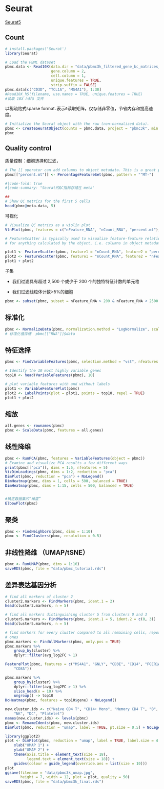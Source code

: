 # Seurat

[Seurat5](https://satijalab.org/seurat/)

## Count

```r
# install.packages('Seurat')
library(Seurat)
```

```r
# Load the PBMC dataset
pbmc.data <- Read10X(data.dir = "data/pbmc3k_filtered_gene_bc_matrices_hg19_Seurat",
                     gene.column = 2,
                     cell.column = 1,
                     unique.features = TRUE,
                     strip.suffix = FALSE)
pbmc.data[c("CD3D", "TCL1A", "MS4A1"), 1:30]
#Read10X_h5(filename, use.names = TRUE, unique.features = TRUE)
#读取 10X hdf5 文件
```

以稀疏格式sparse format`.`表示`0`读取矩阵，仅存储非零值，节省内存和提高速度。

```r
# Initialize the Seurat object with the raw (non-normalized data).
pbmc <- CreateSeuratObject(counts = pbmc.data, project = "pbmc3k", min.cells = 3, min.features = 200)
pbmc
```

## Quality control

质量控制：细胞选择和过滤，

```r
# The [[ operator can add columns to object metadata. This is a great place to stash QC stats
pbmc[["percent.mt"]] <- PercentageFeatureSet(pbmc, pattern = "^MT-")
```

```r
#|code-fold: true
#|code-summary: "Seurat的QC指标存储在 meta"

##
# Show QC metrics for the first 5 cells
head(pbmc@meta.data, 5)
```

可视化

```r
# Visualize QC metrics as a violin plot
VlnPlot(pbmc, features = c("nFeature_RNA", "nCount_RNA", "percent.mt"), ncol = 3)
```

```r
# FeatureScatter is typically used to visualize feature-feature relationships, but can be used
# for anything calculated by the object, i.e. columns in object metadata, PC scores etc.

plot1 <- FeatureScatter(pbmc, feature1 = "nCount_RNA", feature2 = "percent.mt")
plot2 <- FeatureScatter(pbmc, feature1 = "nCount_RNA", feature2 = "nFeature_RNA")
plot1 + plot2
```

子集

-   我们过滤具有超过 2,500 个或少于 200 个的独特特征计数的单元格

-   我们过滤线粒体计数\>5%的细胞

```r
pbmc <- subset(pbmc, subset = nFeature_RNA > 200 & nFeature_RNA < 2500 & percent.mt < 5)
```

## 标准化

```r
pbmc <- NormalizeData(pbmc, normalization.method = "LogNormalize", scale.factor = 10000)
# 标准化值存储  pbmc[["RNA"]]$data
```

## 特征选择

```r
pbmc <- FindVariableFeatures(pbmc, selection.method = "vst", nfeatures = 2000)

# Identify the 10 most highly variable genes
top10 <- head(VariableFeatures(pbmc), 10)

# plot variable features with and without labels
plot1 <- VariableFeaturePlot(pbmc)
plot2 <- LabelPoints(plot = plot1, points = top10, repel = TRUE)
plot1 + plot2
```

## 缩放

```r
all.genes <- rownames(pbmc)
pbmc <- ScaleData(pbmc, features = all.genes)
```

## 线性降维

```r
pbmc <- RunPCA(pbmc, features = VariableFeatures(object = pbmc))
# Examine and visualize PCA results a few different ways
print(pbmc[["pca"]], dims = 1:5, nfeatures = 5)
VizDimLoadings(pbmc, dims = 1:2, reduction = "pca")
DimPlot(pbmc, reduction = "pca") + NoLegend()
DimHeatmap(pbmc, dims = 1, cells = 500, balanced = TRUE)
DimHeatmap(pbmc, dims = 1:15, cells = 500, balanced = TRUE)


#确定数据集的“维度”
ElbowPlot(pbmc)

```

## 聚类

```r
pbmc <- FindNeighbors(pbmc, dims = 1:10)
pbmc <- FindClusters(pbmc, resolution = 0.5)
```

## 非线性降维 （UMAP/tSNE）

```r
pbmc <- RunUMAP(pbmc, dims = 1:10)
saveRDS(pbmc, file = "data/pbmc_tutorial.rds")
```

## 差异表达基因分析

```r
# find all markers of cluster 2
cluster2.markers <- FindMarkers(pbmc, ident.1 = 2)
head(cluster2.markers, n = 5)
```

```r
# find all markers distinguishing cluster 5 from clusters 0 and 3
cluster5.markers <- FindMarkers(pbmc, ident.1 = 5, ident.2 = c(0, 3))
head(cluster5.markers, n = 5)
```

```r
# find markers for every cluster compared to all remaining cells, report only the positive
# ones
pbmc.markers <- FindAllMarkers(pbmc, only.pos = TRUE)
pbmc.markers %>%
    group_by(cluster) %>%
    dplyr::filter(avg_log2FC > 1)
```

```r
FeaturePlot(pbmc, features = c("MS4A1", "GNLY", "CD3E", "CD14", "FCER1A", "FCGR3A", "LYZ", "PPBP",
    "CD8A"))
```

```r
pbmc.markers %>%
    group_by(cluster) %>%
    dplyr::filter(avg_log2FC > 1) %>%
    slice_head(n = 10) %>%
    ungroup() -> top10
DoHeatmap(pbmc, features = top10$gene) + NoLegend()
```

```r
new.cluster.ids <- c("Naive CD4 T", "CD14+ Mono", "Memory CD4 T", "B", "CD8 T", "FCGR3A+ Mono",
    "NK", "DC", "Platelet")
names(new.cluster.ids) <- levels(pbmc)
pbmc <- RenameIdents(pbmc, new.cluster.ids)
DimPlot(pbmc, reduction = "umap", label = TRUE, pt.size = 0.5) + NoLegend()
```

```r
library(ggplot2)
plot <- DimPlot(pbmc, reduction = "umap", label = TRUE, label.size = 4.5) + 
    xlab("UMAP 1") + 
    ylab("UMAP 2") +
    theme(axis.title = element_text(size = 18), 
          legend.text = element_text(size = 18)) + 
    guides(colour = guide_legend(override.aes = list(size = 10)))
plot
ggsave(filename = "data/pbmc3k_umap.jpg", 
       height = 7, width = 12, plot = plot, quality = 50)
saveRDS(pbmc, file = "data/pbmc3k_final.rds")
```
